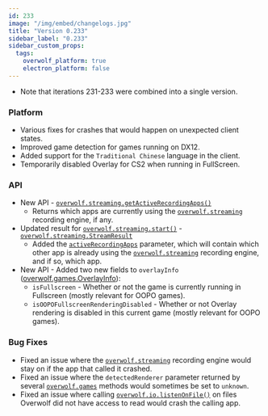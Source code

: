 ```yaml
---
id: 233
image: "/img/embed/changelogs.jpg"
title: "Version 0.233"
sidebar_label: "0.233"
sidebar_custom_props:
  tags:
    overwolf_platform: true
    electron_platform: false
---
```


* Note that iterations 231-233 were combined into a single version.

### Platform
- Various fixes for crashes that would happen on unexpected client states.
- Improved game detection for games running on DX12.
- Added support for the `Traditional Chinese` language in the client.
- Temporarily disabled Overlay for CS2 when running in FullScreen.

### API
- New API - [`overwolf.streaming.getActiveRecordingApps()`](/api/streaming#getactiverecordingappscallback)
  - Returns which apps are currently using the [`overwolf.streaming`](/api/streaming) recording engine, if any.
- Updated result for [`overwolf.streaming.start()`](/api/streaming#start) - [`overwolf.streaming.StreamResult`](/api/streaming#streamresult-object)
  - Added the [`activeRecordingApps`](/api/streaming#streamresult-object) parameter, which will contain which other app is already using the
  [`overwolf.streaming`](/api/streaming) recording engine, and if so, which app.
- New API - Added two new fields to `overlayInfo` ([overwolf.games.OverlayInfo](/api/games#overlayinfo-object)):
  - `isFullscreen` - Whether or not the game is currently running in Fullscreen (mostly relevant for OOPO games).
  - `isOOPOFullscreenRenderingDisabled` - Whether or not Overlay rendering is disabled in this current game (mostly relevant for OOPO games).

### Bug Fixes
- Fixed an issue where the [`overwolf.streaming`](/api/streaming) recording engine would stay on if the app that called it crashed.
- Fixed an issue where the `detectedRenderer` parameter returned by several [`overwolf.games`](/api/games) methods would sometimes be set to `unknown`.
- Fixed an issue where calling [`overwolf.io.listenOnFile()`](/api/io#listenonfileid-path-option-callback) on files Overwolf did not have access to read would crash the calling app.